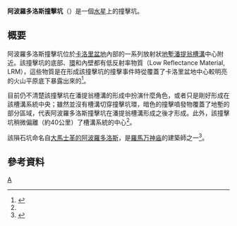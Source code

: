 {{Infobox crater
| title       = 阿波羅多洛斯撞擊坑
| image       = Image:Spider crater on planet mercury.jpg
| image_size  = 240px
| caption     = 位在[[潘提翁槽溝|潘提翁槽溝]]中心附近的阿波羅多洛斯撞擊坑
| globe       = 水星
| coordinates = {{coord|30.58|N|197.01|W|globe:mercury_type:landmark|display=inline,title}}
| diameter    = {{convert|41|km}}
| eponym      = [[大馬士革的阿波羅多洛斯|大馬士革的阿波羅多洛斯]]
}}
'''阿波羅多洛斯撞擊坑'''（{{lang-en|Apollodorus}}）是一個[[水星|水星]]上的撞擊坑。

==概要==
阿波羅多洛斯撞擊坑位於[[卡洛里盆地|卡洛里盆地]]內部的一系列放射狀[[地塹|地塹]][[潘提翁槽溝|潘提翁槽溝]]中心附近。該撞擊坑的底部、[[撞擊坑環|環]]和內壁都有低反射率物質（Low Reflectance Material, LRM），這些物質是在形成該撞擊坑的撞擊事件時從覆蓋了卡洛里盆地中心較明亮的火山平原底下暴露出來的<ref name=Watters2009>{{cite journal|last1=Watters|first1=Thomas R.|last2=Murchie|first2=Scott L.|last3=Robinson|first3=Mark S.|last4=Solomon|first4=Sean C.|last5=Denevi|first5=Brett W.|last6=André|first6=Sarah L.|last7=Head|first7=James W.|title=Emplacement and tectonic deformation of smooth plains in the Caloris basin, Mercury|year=2009|journal=Earth and Planetary Science Letters|volume=285|issue=3–4|pages=309–319|doi=10.1016/j.epsl.2009.03.040|bibcode=2009E&PSL.285..309W|display-authors=etal}}</ref>。

目前仍不清楚該撞擊坑在潘提翁槽溝的形成中扮演什麼角色，或者只是剛好形成在該槽溝系統中央；雖然並沒有槽溝切穿撞擊坑環，暗色的撞擊噴發物覆蓋了地塹的部分區域，代表阿波羅多洛斯撞擊坑在潘提翁槽溝形成之後才形成。此外，該撞擊坑稍微偏離（約40公里）了槽溝系統的中心<ref name=Watters2009/>。

該隕石坑命名自[[大馬士革的阿波羅多洛斯|大馬士革的阿波羅多洛斯]]，是[[羅馬|羅馬]][[万神庙|万神庙]]的建築師之一<ref name=pantheonfossae>{{cite web|url=http://messenger.jhuapl.edu/gallery/sciencePhotos/image.php?gallery_id=2&image_id=182 |title=MESSENGER: MErcury Surface, Space ENvironment, GEochemistry, and Ranging |date=2008-05-05 |accessdate=2009-11-17 |publisher=JHU/APL |archiveurl=https://web.archive.org/web/20140714162830/http://messenger.jhuapl.edu/gallery/sciencePhotos/image.php?gallery_id=2&image_id=182 |archivedate=2014-07-14}}</ref>。

==參考資料==
{{reflist}}

[[Category:水星隕石坑|A]]

{{Mercury-planet-stub}}
